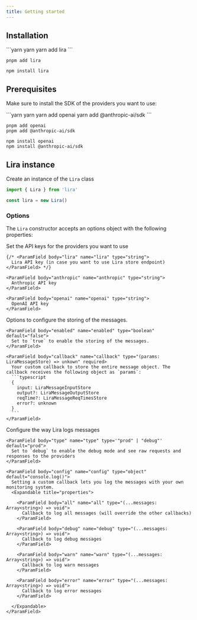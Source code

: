 ```yaml
---
title: Getting started
---
```


## Installation

<CodeGroup>
```yarn yarn
yarn add lira
```

```pnpm pnpm
pnpm add lira
```

```npm npm
npm install lira
```

</CodeGroup>

## Prerequisites

Make sure to install the SDK of the providers you want to use:

<CodeGroup>
```yarn yarn
yarn add openai
yarn add @anthropic-ai/sdk
```

```pnpm pnpm
pnpm add openai
pnpm add @anthropic-ai/sdk
```

```npm npm
npm install openai
npm install @anthropic-ai/sdk
```

</CodeGroup>

## Lira instance

Create an instance of the `Lira` class

```ts index.ts
import { Lira } from 'lira'

const lira = new Lira()
```

### Options

The `Lira` constructor accepts an options object with the following properties:

<ParamField body="keys" name="keys" type="object">
Set the API keys for the providers you want to use
  <Expandable title="properties">

    {/* <ParamField body="lira" name="lira" type="string">
      Lira API key (in case you want to use Lira store endpoint)
    </ParamField> */}

    <ParamField body="anthropic" name="anthropic" type="string">
      Anthropic API key
    </ParamField>

    <ParamField body="openai" name="openai" type="string">
      OpenAI API key
    </ParamField>

  </Expandable>
</ParamField>

<ParamField body="store" name="keys" type="object">
Options to configure the storing of the messages.
  <Expandable title="properties">

    <ParamField body="enabled" name="enabled" type="boolean" default="false">
      Set to `true` to enable the storing of the messages.
    </ParamField>

    <ParamField body="callback" name="callback" type="(params: LiraMessageStore) => unkown" required>
      Your custom callback to store the entire message object. The callback receives the following object as `params`:
      ```typescript
      {
        input: LiraMessageInputStore
        output?: LiraMessageOutputStore
        reqTime?: LiraMessageReqTimesStore
        error?: unknown
      }
      ```
    </ParamField>

  </Expandable>
</ParamField>

<ParamField body="loggers" name="loggers" type="object">
Configure the way Lira logs messages
  <Expandable title="properties">

    <ParamField body="type" name="type" type='"prod" | "debug"' default="prod">
      Set to `debug` to enable the debug mode and see raw requests and responses to the providers
    </ParamField>

    <ParamField body="config" name="config" type="object" default="console.log()">
      Setting a custom callback lets you log the messages with your own monitoring system.
      <Expandable title="properties">

        <ParamField body="all" name="all" type="(...messages: Array<string>) => void">
          Callback to log all messages (will override the other callbacks)
        </ParamField>

        <ParamField body="debug" name="debug" type="(...messages: Array<string>) => void">
          Callback to log debug messages
        </ParamField>

        <ParamField body="warn" name="warn" type="(...messages: Array<string>) => void">
          Callback to log warn messages
        </ParamField>

        <ParamField body="error" name="error" type="(...messages: Array<string>) => void">
          Callback to log error messages
        </ParamField>

      </Expandable>
    </ParamField>

  </Expandable>
</ParamField>
